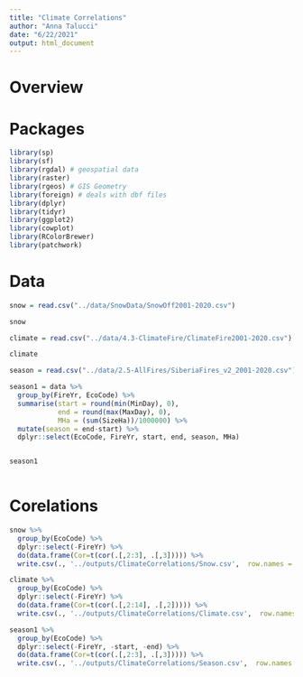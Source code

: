 ```yaml
---
title: "Climate Correlations"
author: "Anna Talucci"
date: "6/22/2021"
output: html_document
---
```


# Overview


# Packages


```r
library(sp)
library(sf)
library(rgdal) # geospatial data
library(raster)
library(rgeos) # GIS Geometry
library(foreign) # deals with dbf files
library(dplyr)
library(tidyr)
library(ggplot2)
library(cowplot)
library(RColorBrewer)
library(patchwork)
```





# Data 


```r
snow = read.csv("../data/SnowData/SnowOff2001-2020.csv") 
```

```r
snow
```

```r
climate = read.csv("../data/4.3-ClimateFire/ClimateFire2001-2020.csv") 
```

```r
climate
```




```r
season = read.csv("../data/2.5-AllFires/SiberiaFires_v2_2001-2020.csv") 
```
```r
season1 = data %>%
  group_by(FireYr, EcoCode) %>%
  summarise(start = round(min(MinDay), 0),
            end = round(max(MaxDay), 0),
            MHa = (sum(SizeHa))/1000000) %>%
  mutate(season = end-start) %>%
  dplyr::select(EcoCode, FireYr, start, end, season, MHa)


season1
   
```
# Corelations

```r
snow %>%
  group_by(EcoCode) %>%
  dplyr::select(-FireYr) %>%
  do(data.frame(Cor=t(cor(.[,2:3], .[,3])))) %>%
  write.csv(., '../outputs/ClimateCorrelations/Snow.csv',  row.names = FALSE)


```

```r
climate %>%
  group_by(EcoCode) %>%
  dplyr::select(-FireYr) %>%
  do(data.frame(Cor=t(cor(.[,2:14], .[,2])))) %>%
  write.csv(., '../outputs/ClimateCorrelations/Climate.csv',  row.names = FALSE)


```

```r
season1 %>%
  group_by(EcoCode) %>%
  dplyr::select(-FireYr, -start, -end) %>%
  do(data.frame(Cor=t(cor(.[,2:3], .[,3])))) %>%
  write.csv(., '../outputs/ClimateCorrelations/Season.csv',  row.names = FALSE)


```